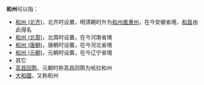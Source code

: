 '''和州'''可以指：
*[[和州_(北齐)|和州 (北齐)]]，北齐时设置，明清朝时升为[[和州直隸州|和州直隶州]]，在今安徽省境，[[和县|和县]]由此得名
*[[和州_(北周)|和州 (北周)]]，北周时设置，在今河南省境
*[[和州_(唐朝)|和州 (唐朝)]]，唐朝时设置，在今河北省境
*[[和州_(元朝)|和州 (元朝)]]，元朝时设置，在今辽宁省境
*其它
*[[高昌回鹘|高昌回鹘]]，元朝时称高昌回鹘为哈拉和州
*[[大和國|大和國]]，又称和州

{{Disambig|cat=二字中国州名消歧义}}